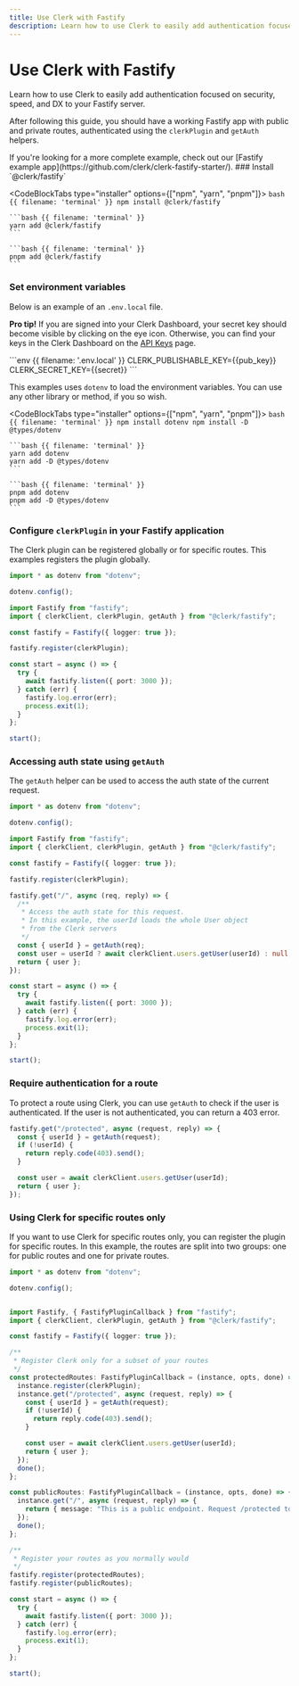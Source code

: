```yaml
---
title: Use Clerk with Fastify
description: Learn how to use Clerk to easily add authentication focused on security, speed, and DX to your Fastify server.
---
```


# Use Clerk with Fastify

Learn how to use Clerk to easily add authentication focused on security, speed, and DX to your Fastify server.

After following this guide, you should have a working Fastify app with public and private routes, authenticated using the `clerkPlugin` and `getAuth` helpers.

<Callout type="info">
  If you're looking for a more complete example, check out our [Fastify example app](https://github.com/clerk/clerk-fastify-starter/).
</Callout>

<Steps>
  ### Install `@clerk/fastify`

  <CodeBlockTabs type="installer" options={["npm", "yarn", "pnpm"]}>
    ```bash {{ filename: 'terminal' }}
    npm install @clerk/fastify
    ```

    ```bash {{ filename: 'terminal' }}
    yarn add @clerk/fastify
    ```

    ```bash {{ filename: 'terminal' }}
    pnpm add @clerk/fastify
    ```
  </CodeBlockTabs>

  ### Set environment variables

  Below is an example of an `.env.local` file.

  **Pro tip!** If you are signed into your Clerk Dashboard, your secret key should become visible by clicking on the eye icon. Otherwise, you can find your keys in the Clerk Dashboard on the [API Keys](https://dashboard.clerk.com/last-active?path=api-keys) page.

  <InjectKeys>
    ```env {{ filename: '.env.local' }}
    CLERK_PUBLISHABLE_KEY={{pub_key}}
    CLERK_SECRET_KEY={{secret}}
    ```
  </InjectKeys>

  This examples uses `dotenv` to load the environment variables. You can use any other library or method, if you so wish.

  <CodeBlockTabs type="installer" options={["npm", "yarn", "pnpm"]}>
    ```bash {{ filename: 'terminal' }}
    npm install dotenv
    npm install -D @types/dotenv
    ```

    ```bash {{ filename: 'terminal' }}
    yarn add dotenv
    yarn add -D @types/dotenv
    ```

    ```bash {{ filename: 'terminal' }}
    pnpm add dotenv
    pnpm add -D @types/dotenv
    ```
  </CodeBlockTabs>

  ### Configure `clerkPlugin` in your Fastify application

  The Clerk plugin can be registered globally or for specific routes. This examples registers the plugin globally.

  ```ts {{ filename: 'index.ts' }}
  import * as dotenv from "dotenv";

  dotenv.config();

  import Fastify from "fastify";
  import { clerkClient, clerkPlugin, getAuth } from "@clerk/fastify";

  const fastify = Fastify({ logger: true });

  fastify.register(clerkPlugin);

  const start = async () => {
    try {
      await fastify.listen({ port: 3000 });
    } catch (err) {
      fastify.log.error(err);
      process.exit(1);
    }
  };

  start();
  ```

  ### Accessing auth state using `getAuth`

  The `getAuth` helper can be used to access the auth state of the current request.

  ```ts {{ filename: 'index.ts' }}
  import * as dotenv from "dotenv";

  dotenv.config();

  import Fastify from "fastify";
  import { clerkClient, clerkPlugin, getAuth } from "@clerk/fastify";

  const fastify = Fastify({ logger: true });

  fastify.register(clerkPlugin);

  fastify.get("/", async (req, reply) => {
    /**
     * Access the auth state for this request.
     * In this example, the userId loads the whole User object
     * from the Clerk servers
     */
    const { userId } = getAuth(req);
    const user = userId ? await clerkClient.users.getUser(userId) : null;
    return { user };
  });

  const start = async () => {
    try {
      await fastify.listen({ port: 3000 });
    } catch (err) {
      fastify.log.error(err);
      process.exit(1);
    }
  };

  start();
  ```

  ### Require authentication for a route

  To protect a route using Clerk, you can use `getAuth` to check if the user is authenticated. If the user is not authenticated, you can return a 403 error.

  ```ts {{ filename: 'index.ts' }}
  fastify.get("/protected", async (request, reply) => {
    const { userId } = getAuth(request);
    if (!userId) {
      return reply.code(403).send();
    }

    const user = await clerkClient.users.getUser(userId);
    return { user };
  });
  ```
</Steps>

### Using Clerk for specific routes only

If you want to use Clerk for specific routes only, you can register the plugin for specific routes. In this example, the routes are split into two groups: one for public routes and one for private routes.

```ts {{ filename: 'index.ts' }}
import * as dotenv from "dotenv";

dotenv.config();


import Fastify, { FastifyPluginCallback } from "fastify";
import { clerkClient, clerkPlugin, getAuth } from "@clerk/fastify";

const fastify = Fastify({ logger: true });

/**
 * Register Clerk only for a subset of your routes
 */
const protectedRoutes: FastifyPluginCallback = (instance, opts, done) => {
  instance.register(clerkPlugin);
  instance.get("/protected", async (request, reply) => {
    const { userId } = getAuth(request);
    if (!userId) {
      return reply.code(403).send();
    }

    const user = await clerkClient.users.getUser(userId);
    return { user };
  });
  done();
};

const publicRoutes: FastifyPluginCallback = (instance, opts, done) => {
  instance.get("/", async (request, reply) => {
    return { message: "This is a public endpoint. Request /protected to test the Clerk auth middleware" };
  });
  done();
};

/**
 * Register your routes as you normally would
 */
fastify.register(protectedRoutes);
fastify.register(publicRoutes);

const start = async () => {
  try {
    await fastify.listen({ port: 3000 });
  } catch (err) {
    fastify.log.error(err);
    process.exit(1);
  }
};

start();
```
